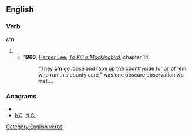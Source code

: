 ==English==

===Verb===
'''c'n'''

# {{eye dialect|can}}
#* '''1960''', [[w:Harper Lee|Harper Lee]], ''[[w:To Kill a Mockingbird|To Kill a Mockingbird]]'', chapter 14,
#*: "They '''c'n''' go loose and rape up the countryside for all of 'em who run this county care," was one obscure observation we met....

===Anagrams===
* {{alphagram|cn}}
* [[NC#English|NC]], [[N.C.#English|N.C.]]


[[Category:English verbs]]